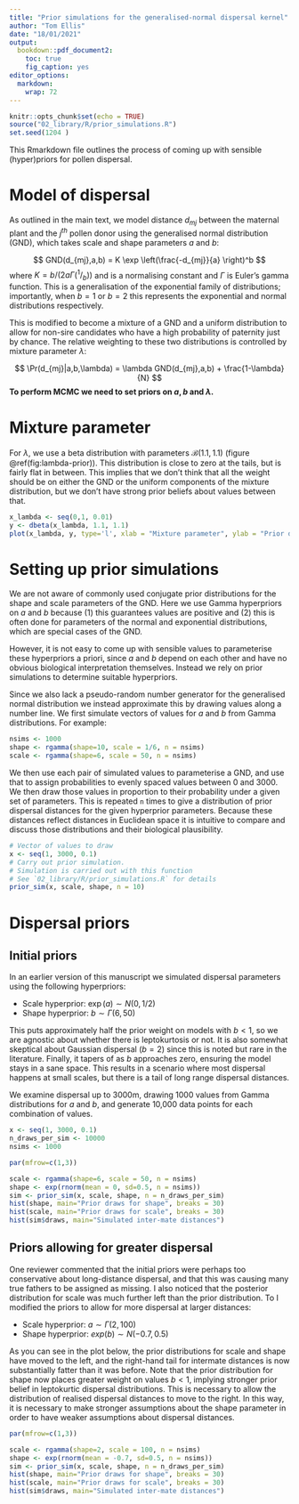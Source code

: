 ```yaml
---
title: "Prior simulations for the generalised-normal dispersal kernel"
author: "Tom Ellis"
date: "18/01/2021"
output: 
  bookdown::pdf_document2:
    toc: true
    fig_caption: yes
editor_options: 
  markdown: 
    wrap: 72
---
```


```r
knitr::opts_chunk$set(echo = TRUE)
source("02_library/R/prior_simulations.R")
set.seed(1204 )
```

This Rmarkdown file outlines the process of coming up with sensible (hyper)priors for pollen dispersal.

# Model of dispersal

As outlined in the main text, we model distance $d_{mj}$ between the
maternal plant and the $j^{th}$ pollen donor using the generalised
normal distribution (GND), which takes scale and shape parameters $a$
and $b$:

$$ GND(d_{mj},a,b) = K \exp \left(\frac{-d_{mj}}{a} \right)^b $$
where $K = b/({2a\Gamma(^1/_b)})$ and is a normalising constant and $\Gamma$
is Euler's gamma function. This is a generalisation of the exponential family of distributions; importantly, when $b=1$ or $b=2$ this represents the exponential and normal distributions respectively.

This is modified to become a mixture of a GND
and a uniform distribution to allow for non-sire candidates who have a
high probability of paternity just by chance. The relative weighting to
these two distributions is controlled by mixture parameter $\lambda$:

$$ \Pr(d_{mj}|a,b,\lambda) = \lambda GND(d_{mj},a,b) + \frac{1-\lambda}{N} $$
**To perform MCMC we need to set priors on $a, b$ and $\lambda$.**

# Mixture parameter

For $\lambda$, we use a beta distribution with parameters
$\mathcal{B}(1.1, 1.1)$ (figure \@ref(fig:lambda-prior)). This
distribution is close to zero at the tails, but is fairly flat in
between. This implies that we don't think that all the weight should be
on either the GND or the uniform components of the mixture distribution,
but we don't have strong prior beliefs about values between that.

```r
x_lambda <- seq(0,1, 0.01)
y <- dbeta(x_lambda, 1.1, 1.1)
plot(x_lambda, y, type='l', xlab = "Mixture parameter", ylab = "Prior density")
```

# Setting up prior simulations

We are not aware of commonly used conjugate prior distributions for the shape and scale parameters of the GND. Here we use Gamma hyperpriors on $a$ and $b$ because (1) this guarantees values are positive and (2) this is often done for parameters of the normal and exponential distributions, which are special cases of the GND.

However, it is not easy to come up with sensible values to parameterise these hyperpriors a priori, since $a$ and $b$ depend on each other and have no obvious biological interpretation themselves. Instead we rely on prior simulations to determine suitable hyperpriors.

Since we also lack a pseudo-random number generator for the generalised normal distribution we instead approximate this by drawing values along a number line. We first simulate vectors of values for $a$ and $b$ from Gamma distributions. For example:

```r
nsims <- 1000
shape <- rgamma(shape=10, scale = 1/6, n = nsims)
scale <- rgamma(shape=6, scale = 50, n = nsims)
```

We then use each pair of simulated values to parameterise a GND, and use that to assign probabilities to evenly spaced values between 0 and 3000. We then draw those values in proportion to their probability under a given set of parameters. This is repeated `n` times to give a distribution of prior dispersal distances for the given hyperprior parameters. Because these distances reflect distances in Euclidean space it is intuitive to compare and discuss those distributions and their biological plausibility.

```r
# Vector of values to draw
x <- seq(1, 3000, 0.1)
# Carry out prior simulation.
# Simulation is carried out with this function
# See `02_library/R/prior_simulations.R` for details
prior_sim(x, scale, shape, n = 10)
```

# Dispersal priors

## Initial priors

In an earlier version of this manuscript we simulated dispersal parameters using the following hyperpriors:

- Scale hyperprior: $\exp(a) \sim N(0, 1/2)$
- Shape hyperprior: $b \sim \Gamma(6, 50)$

This puts approximately half the prior weight on models with $b<1$, so we are agnostic about whether there is leptokurtosis or not. It is also somewhat skeptical about Gaussian dispersal ($b=2$) since this is noted but rare in the literature. Finally, it tapers of as $b$ approaches zero, ensuring the model stays in a sane space. This results in a scenario where most dispersal happens at small scales, but there is a tail of long range dispersal distances.

We examine dispersal up to 3000m, drawing 1000 values from Gamma distributions for $a$ and $b$, and generate 10,000 data points for each combination of values.

```r
x <- seq(1, 3000, 0.1)
n_draws_per_sim <- 10000
nsims <- 1000
```


```r
par(mfrow=c(1,3))

scale <- rgamma(shape=6, scale = 50, n = nsims)
shape <- exp(rnorm(mean = 0, sd=0.5, n = nsims))
sim <- prior_sim(x, scale, shape, n = n_draws_per_sim)
hist(shape, main="Prior draws for shape", breaks = 30)
hist(scale, main="Prior draws for scale", breaks = 30)
hist(sim$draws, main="Simulated inter-mate distances")
```

## Priors allowing for greater dispersal

One reviewer commented that the initial priors were perhaps too conservative about long-distance dispersal, and that this was causing many true fathers to be assigned as missing.
I also noticed that the posterior distribution for scale was much further left than the prior distribution.
To I modified the priors to allow for more dispersal at larger distances:

- Scale hyperprior: $a \sim \Gamma(2,100)$
- Shape hyperprior: $exp(b) \sim N(-0.7, 0.5)$

As you can see in the plot below, the prior distributions for scale and shape have moved to the left, and the right-hand tail for intermate distances is now substantially fatter than it was before.
Note that the prior distribution for shape now places greater weight on values $b<1$, implying stronger prior belief in leptokurtic dispersal distributions.
This is necessary to allow the distribution of realised dispersal distances to move to the right.
In this way, it is necessary to make stronger assumptions about the shape parameter in order to have weaker assumptions about dispersal distances.

```r
par(mfrow=c(1,3))

scale <- rgamma(shape=2, scale = 100, n = nsims)
shape <- exp(rnorm(mean = -0.7, sd=0.5, n = nsims))
sim <- prior_sim(x, scale, shape, n = n_draws_per_sim)
hist(shape, main="Prior draws for shape", breaks = 30)
hist(scale, main="Prior draws for scale", breaks = 30)
hist(sim$draws, main="Simulated inter-mate distances")
```



